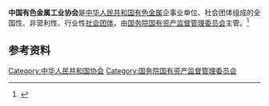 '''中国有色金属工业协会'''是[[中华人民共和国|中华人民共和国]][[有色金属|有色金属]]企事业单位、社会团体组成的全国性、非营利性、行业性[[社会团体|社会团体]]，由[[国务院国有资产监督管理委员会|国务院国有资产监督管理委员会]]主管。<ref>{{Cite book|title=中国冶金企事业名录|author=《中国冶金企事业名录(2004年版)》编辑委员会编|publisher=冶金工业出版社|year=2005|isbn=|location=北京|pages=}}</ref>

== 参考资料 ==
{{reflist}}

[[Category:中华人民共和国协会|Category:中华人民共和国协会]]
[[Category:国务院国有资产监督管理委员会|Category:国务院国有资产监督管理委员会]]